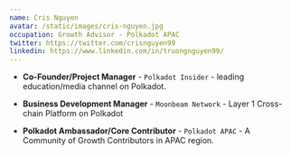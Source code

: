 ```yaml
---
name: Cris Nguyen
avatar: /static/images/cris-nguyen.jpg
occupation: Growth Advisor - Polkadot APAC
twitter: https://twitter.com/crisnguyen99
linkedin: https://www.linkedin.com/in/truongnguyen99/
---
```


- **Co-Founder/Project Manager** - `Polkadot Insider` - leading education/media channel on Polkadot.

- **Business Development Manager** - `Moonbeam Network` - Layer 1 Cross-chain Platform on Polkadot

- **Polkadot Ambassador/Core Contributor** - `Polkadot APAC` - A Community of Growth Contributors in APAC region.
